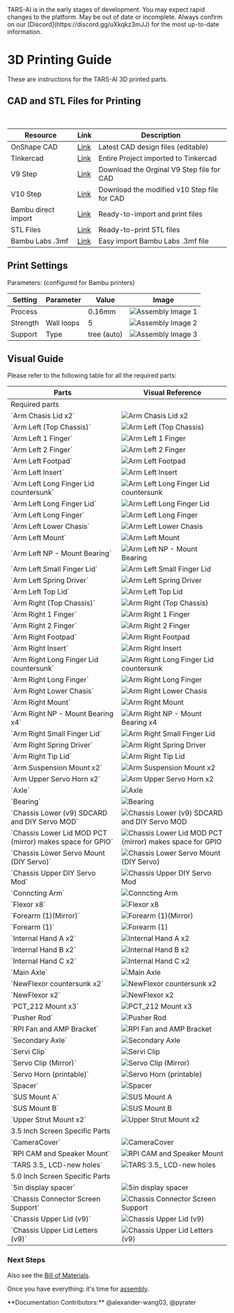 
<Callout type="error" emoji="🚫">
TARS-AI is in the early stages of development. You may expect rapid changes to the platform.
</Callout>
<Callout type="warning" emoji="⚠️">
May be out of date or incomplete. Always confirm on our [Discord](https://discord.gg/uXkqkz3mJJ) for the most up-to-date information.
</Callout>

# 3D Printing Guide
These are instructions for the TARS-AI 3D printed parts.

## CAD and STL Files for Printing

<br />

<Table>
  <thead>
    <Tr>
      <Th>Resource</Th>
      <Th>Link</Th>
      <Th>Description</Th>
    </Tr>
  </thead>
  <tbody>
    <Tr>
      <Td>OnShape CAD</Td>
      <Td><a href="https://cad.onshape.com/documents/e2fe51f8d6276fd814cae57a/w/3ed91dc2fb084de40aa58582/e/bb6529b064b15f3f0574c503?renderMode=0&uiState=67c34c9aa714381981064ceb" style={{ color: '#0066cc', textDecoration: 'underline' }}>Link</a></Td>
      <Td>Latest CAD design files (editable)</Td>
    </Tr>
    <Tr>
      <Td>Tinkercad</Td>
      <Td><a href="https://www.tinkercad.com/things/icEEuC4QABY-tars-project?sharecode=VK4IeiF8biGn6drsEzDq7_2nv1U012EM_0NoKjyuNak" style={{ color: '#0066cc', textDecoration: 'underline' }}>Link</a></Td>
      <Td>Entire Project imported to Tinkercad</Td>
    </Tr>
    <Tr>
      <Td>V9 Step</Td>
      <Td><a href="https://github.com/TARS-AI-Community/TARS-AI/raw/refs/heads/main/Step%20Files/tars_3_v9_tvCxpHViUu.step" style={{ color: '#0066cc', textDecoration: 'underline' }}>Link</a></Td>
      <Td>Download the Orginal V9 Step file for CAD</Td>
    </Tr>
    <Tr>
      <Td>V10 Step</Td>
      <Td><a href="https://github.com/TARS-AI-Community/TARS-AI/raw/refs/heads/main/Step%20Files/edit%20tars_3_v10.step" style={{ color: '#0066cc', textDecoration: 'underline' }}>Link</a></Td>
      <Td>Download the modified v10 Step file for CAD</Td>
    </Tr>
    <Tr>
      <Td>Bambu direct import</Td>
      <Td><a href="https://makerworld.com/en/models/1059952-tars-ai-robot#profileId-1047970" style={{ color: '#0066cc', textDecoration: 'underline' }}>Link</a></Td>
      <Td>Ready-to-import and print files</Td>
    </Tr>
    <Tr>
      <Td>STL Files</Td>
      <Td><a href="https://github.com/TARS-AI-Community/TARS-AI/tree/main/3d%20Printer%20Files" style={{ color: '#0066cc', textDecoration: 'underline' }}>Link</a></Td>
      <Td>Ready-to-print STL files</Td>
    </Tr>
    <Tr>
      <Td>Bambu Labs .3mf</Td>
      <Td><a href="https://github.com/TARS-AI-Community/TARS-AI/raw/refs/heads/main/3d%20Printer%20Files/GPTARs%203.5%20inch%20Screen.3mf" style={{ color: '#0066cc', textDecoration: 'underline' }}>Link</a></Td>
      <Td>Easy import Bambu Labs .3mf file</Td>
    </Tr>
  </tbody>
</Table>


## Print Settings

Parameters: (configured for Bambu printers)

<Table>
  <thead>
    <Tr>
      <Th>Setting</Th>
      <Th>Parameter</Th>
      <Th>Value</Th>
      <Th>Image</Th>
    </Tr>
  </thead>
  <tbody>
    <Tr>
      <Td>Process</Td>
      <Td></Td>
      <Td>0.16mm</Td>
      <Td><Image src="/printing/qualitysettings.png" alt="Assembly Image 1" width={400} height={300} /></Td>
    </Tr>
    <Tr>
      <Td>Strength</Td>
      <Td>Wall loops</Td>
      <Td>5</Td>
      <Td><Image src="/printing/strsettings.png" alt="Assembly Image 2" width={400} height={300} /></Td>
    </Tr>
    <Tr>
      <Td>Support</Td>
      <Td>Type</Td>
      <Td>tree (auto)</Td>
      <Td><Image src="/printing/supportsettings.png" alt="Assembly Image 3" width={400} height={300} /></Td>
    </Tr>
  </tbody>
</Table>

## Visual Guide

Please refer to the following table for all the required parts:

<Table>
  <thead>
    <Tr>
      <Th>Parts</Th>
      <Th>Visual Reference</Th>
    </Tr>
  </thead>
  <tbody>

  <Tr>
    <Td colSpan={2} style={{ fontWeight: "bold", textAlign: "center" }}>
      Required parts
    </Td>
  </Tr>

<Tr>
  <Td>`Arm Chasis Lid x2`</Td>
  <Td><Image src="/printing/required_jpgs/Arm Chasis Lid x2.jpg" alt="Arm Chasis Lid x2" width={500} height={375} /></Td>
</Tr>
<Tr>
  <Td>`Arm Left (Top Chassis)`</Td>
  <Td><Image src="/printing/required_jpgs/Arm Left (Top Chassis).jpg" alt="Arm Left (Top Chassis)" width={500} height={375} /></Td>
</Tr>
<Tr>
  <Td>`Arm Left 1 Finger`</Td>
  <Td><Image src="/printing/required_jpgs/Arm Left 1 Finger.jpg" alt="Arm Left 1 Finger" width={500} height={375} /></Td>
</Tr>
<Tr>
  <Td>`Arm Left 2 Finger`</Td>
  <Td><Image src="/printing/required_jpgs/Arm Left 2 Finger.jpg" alt="Arm Left 2 Finger" width={500} height={375} /></Td>
</Tr>
<Tr>
  <Td>`Arm Left Footpad`</Td>
  <Td><Image src="/printing/required_jpgs/Arm Left Footpad.jpg" alt="Arm Left Footpad" width={500} height={375} /></Td>
</Tr>
<Tr>
  <Td>`Arm Left Insert`</Td>
  <Td><Image src="/printing/required_jpgs/Arm Left Insert.jpg" alt="Arm Left Insert" width={500} height={375} /></Td>
</Tr>
<Tr>
  <Td>`Arm Left Long Finger Lid countersunk`</Td>
  <Td><Image src="/printing/required_jpgs/Arm Left Long Finger Lid countersunk.jpg" alt="Arm Left Long Finger Lid countersunk" width={500} height={375} /></Td>
</Tr>
<Tr>
  <Td>`Arm Left Long Finger Lid`</Td>
  <Td><Image src="/printing/required_jpgs/Arm Left Long Finger Lid.jpg" alt="Arm Left Long Finger Lid" width={500} height={375} /></Td>
</Tr>
<Tr>
  <Td>`Arm Left Long Finger`</Td>
  <Td><Image src="/printing/required_jpgs/Arm Left Long Finger.jpg" alt="Arm Left Long Finger" width={500} height={375} /></Td>
</Tr>
<Tr>
  <Td>`Arm Left Lower Chasis`</Td>
  <Td><Image src="/printing/required_jpgs/Arm Left Lower Chasis.jpg" alt="Arm Left Lower Chasis" width={500} height={375} /></Td>
</Tr>
<Tr>
  <Td>`Arm Left Mount`</Td>
  <Td><Image src="/printing/required_jpgs/Arm Left Mount.jpg" alt="Arm Left Mount" width={500} height={375} /></Td>
</Tr>
<Tr>
  <Td>`Arm Left NP - Mount Bearing`</Td>
  <Td><Image src="/printing/required_jpgs/Arm Left NP - Mount Bearing.jpg" alt="Arm Left NP - Mount Bearing" width={500} height={375} /></Td>
</Tr>
<Tr>
  <Td>`Arm Left Small Finger Lid`</Td>
  <Td><Image src="/printing/required_jpgs/Arm Left Small Finger Lid.jpg" alt="Arm Left Small Finger Lid" width={500} height={375} /></Td>
</Tr>
<Tr>
  <Td>`Arm Left Spring Driver`</Td>
  <Td><Image src="/printing/required_jpgs/Arm Left Spring Driver.jpg" alt="Arm Left Spring Driver" width={500} height={375} /></Td>
</Tr>
<Tr>
  <Td>`Arm Left Top Lid`</Td>
  <Td><Image src="/printing/required_jpgs/Arm Left Top Lid.jpg" alt="Arm Left Top Lid" width={500} height={375} /></Td>
</Tr>
<Tr>
  <Td>`Arm Right (Top Chassis)`</Td>
  <Td><Image src="/printing/required_jpgs/Arm Right (Top Chassis).jpg" alt="Arm Right (Top Chassis)" width={500} height={375} /></Td>
</Tr>
<Tr>
  <Td>`Arm Right 1 Finger`</Td>
  <Td><Image src="/printing/required_jpgs/Arm Right 1 Finger.jpg" alt="Arm Right 1 Finger" width={500} height={375} /></Td>
</Tr>
<Tr>
  <Td>`Arm Right 2 Finger`</Td>
  <Td><Image src="/printing/required_jpgs/Arm Right 2 Finger.jpg" alt="Arm Right 2 Finger" width={500} height={375} /></Td>
</Tr>
<Tr>
  <Td>`Arm Right Footpad`</Td>
  <Td><Image src="/printing/required_jpgs/Arm Right Footpad.jpg" alt="Arm Right Footpad" width={500} height={375} /></Td>
</Tr>
<Tr>
  <Td>`Arm Right Insert`</Td>
  <Td><Image src="/printing/required_jpgs/Arm Right Insert.jpg" alt="Arm Right Insert" width={500} height={375} /></Td>
</Tr>
<Tr>
  <Td>`Arm Right Long Finger Lid countersunk`</Td>
  <Td><Image src="/printing/required_jpgs/Arm Right Long Finger Lid countersunk.jpg" alt="Arm Right Long Finger Lid countersunk" width={500} height={375} /></Td>
</Tr>
<Tr>
  <Td>`Arm Right Long Finger`</Td>
  <Td><Image src="/printing/required_jpgs/Arm Right Long Finger.jpg" alt="Arm Right Long Finger" width={500} height={375} /></Td>
</Tr>
<Tr>
  <Td>`Arm Right Lower Chasis`</Td>
  <Td><Image src="/printing/required_jpgs/Arm Right Lower Chasis.jpg" alt="Arm Right Lower Chasis" width={500} height={375} /></Td>
</Tr>
<Tr>
  <Td>`Arm Right Mount`</Td>
  <Td><Image src="/printing/required_jpgs/Arm Right Mount.jpg" alt="Arm Right Mount" width={500} height={375} /></Td>
</Tr>
<Tr>
  <Td>`Arm Right NP - Mount Bearing x4`</Td>
  <Td><Image src="/printing/required_jpgs/Arm Right NP - Mount Bearing x4.jpg" alt="Arm Right NP - Mount Bearing x4" width={500} height={375} /></Td>
</Tr>
<Tr>
  <Td>`Arm Right Small Finger Lid`</Td>
  <Td><Image src="/printing/required_jpgs/Arm Right Small Finger Lid.jpg" alt="Arm Right Small Finger Lid" width={500} height={375} /></Td>
</Tr>
<Tr>
  <Td>`Arm Right Spring Driver`</Td>
  <Td><Image src="/printing/required_jpgs/Arm Right Spring Driver.jpg" alt="Arm Right Spring Driver" width={500} height={375} /></Td>
</Tr>
<Tr>
  <Td>`Arm Right Tip Lid`</Td>
  <Td><Image src="/printing/required_jpgs/Arm Right Tip Lid.jpg" alt="Arm Right Tip Lid" width={500} height={375} /></Td>
</Tr>
<Tr>
  <Td>`Arm Suspension Mount x2`</Td>
  <Td><Image src="/printing/required_jpgs/Arm Suspension Mount x2.jpg" alt="Arm Suspension Mount x2" width={500} height={375} /></Td>
</Tr>
<Tr>
  <Td>`Arm Upper Servo Horn x2`</Td>
  <Td><Image src="/printing/required_jpgs/Arm Upper Servo Horn x2.jpg" alt="Arm Upper Servo Horn x2" width={500} height={375} /></Td>
</Tr>
<Tr>
  <Td>`Axle`</Td>
  <Td><Image src="/printing/required_jpgs/Axle.jpg" alt="Axle" width={500} height={375} /></Td>
</Tr>
<Tr>
  <Td>`Bearing`</Td>
  <Td><Image src="/printing/required_jpgs/Bearing.jpg" alt="Bearing" width={500} height={375} /></Td>
</Tr>
<Tr>
  <Td>`Chassis Lower (v9) SDCARD and DIY Servo MOD`</Td>
  <Td><Image src="/printing/required_jpgs/Chassis Lower (v9) SDCARD and DIY Servo MOD.jpg" alt="Chassis Lower (v9) SDCARD and DIY Servo MOD" width={500} height={375} /></Td>
</Tr>
<Tr>
  <Td>`Chassis Lower Lid MOD PCT (mirror) makes space for GPIO`</Td>
  <Td><Image src="/printing/required_jpgs/Chassis Lower Lid MOD PCT (mirror) makes space for GPIO.jpg" alt="Chassis Lower Lid MOD PCT (mirror) makes space for GPIO" width={500} height={375} /></Td>
</Tr>
<Tr>
  <Td>`Chassis Lower Servo Mount (DIY Servo)`</Td>
  <Td><Image src="/printing/required_jpgs/Chassis Lower Servo Mount (DIY Servo).jpg" alt="Chassis Lower Servo Mount (DIY Servo)" width={500} height={375} /></Td>
</Tr>
<Tr>
  <Td>`Chassis Upper DIY Servo Mod`</Td>
  <Td><Image src="/printing/required_jpgs/Chassis Upper DIY Servo Mod.jpg" alt="Chassis Upper DIY Servo Mod" width={500} height={375} /></Td>
</Tr>
<Tr>
  <Td>`Conncting Arm`</Td>
  <Td><Image src="/printing/required_jpgs/Conncting Arm.jpg" alt="Conncting Arm" width={500} height={375} /></Td>
</Tr>
<Tr>
  <Td>`Flexor x8`</Td>
  <Td><Image src="/printing/required_jpgs/Flexor x8.jpg" alt="Flexor x8" width={500} height={375} /></Td>
</Tr>
<Tr>
  <Td>`Forearm (1)(Mirror)`</Td>
  <Td><Image src="/printing/required_jpgs/Forearm (1)(Mirror).jpg" alt="Forearm (1)(Mirror)" width={500} height={375} /></Td>
</Tr>
<Tr>
  <Td>`Forearm (1)`</Td>
  <Td><Image src="/printing/required_jpgs/Forearm (1).jpg" alt="Forearm (1)" width={500} height={375} /></Td>
</Tr>
<Tr>
  <Td>`Internal Hand A x2`</Td>
  <Td><Image src="/printing/required_jpgs/Internal Hand A x2.jpg" alt="Internal Hand A x2" width={500} height={375} /></Td>
</Tr>
<Tr>
  <Td>`Internal Hand B x2`</Td>
  <Td><Image src="/printing/required_jpgs/Internal Hand B x2.jpg" alt="Internal Hand B x2" width={500} height={375} /></Td>
</Tr>
<Tr>
  <Td>`Internal Hand C x2`</Td>
  <Td><Image src="/printing/required_jpgs/Internal Hand C x2.jpg" alt="Internal Hand C x2" width={500} height={375} /></Td>
</Tr>
<Tr>
  <Td>`Main Axle`</Td>
  <Td><Image src="/printing/required_jpgs/Main Axle.jpg" alt="Main Axle" width={500} height={375} /></Td>
</Tr>
<Tr>
  <Td>`NewFlexor countersunk x2`</Td>
  <Td><Image src="/printing/required_jpgs/NewFlexor countersunk x2.jpg" alt="NewFlexor countersunk x2" width={500} height={375} /></Td>
</Tr>
<Tr>
  <Td>`NewFlexor x2`</Td>
  <Td><Image src="/printing/required_jpgs/NewFlexor x2.jpg" alt="NewFlexor x2" width={500} height={375} /></Td>
</Tr>
<Tr>
  <Td>`PCT_212 Mount x3`</Td>
  <Td><Image src="/printing/required_jpgs/PCT_212 Mount x3.jpg" alt="PCT_212 Mount x3" width={500} height={375} /></Td>
</Tr>
<Tr>
  <Td>`Pusher Rod`</Td>
  <Td><Image src="/printing/required_jpgs/Pusher Rod.jpg" alt="Pusher Rod" width={500} height={375} /></Td>
</Tr>
<Tr>
  <Td>`RPI Fan and AMP Bracket`</Td>
  <Td><Image src="/printing/required_jpgs/RPI Fan and AMP Bracket.jpg" alt="RPI Fan and AMP Bracket" width={500} height={375} /></Td>
</Tr>
<Tr>
  <Td>`Secondary Axle`</Td>
  <Td><Image src="/printing/required_jpgs/Secondary Axle.jpg" alt="Secondary Axle" width={500} height={375} /></Td>
</Tr>
<Tr>
  <Td>`Servi Clip`</Td>
  <Td><Image src="/printing/required_jpgs/Servi Clip.jpg" alt="Servi Clip" width={500} height={375} /></Td>
</Tr>
<Tr>
  <Td>`Servo Clip (Mirror)`</Td>
  <Td><Image src="/printing/required_jpgs/Servo Clip (Mirror).jpg" alt="Servo Clip (Mirror)" width={500} height={375} /></Td>
</Tr>
<Tr>
  <Td>`Servo Horn (printable)`</Td>
  <Td><Image src="/printing/required_jpgs/Servo Horn (printable).jpg" alt="Servo Horn (printable)" width={500} height={375} /></Td>
</Tr>
<Tr>
  <Td>`Spacer`</Td>
  <Td><Image src="/printing/required_jpgs/Spacer.jpg" alt="Spacer" width={500} height={375} /></Td>
</Tr>
<Tr>
  <Td>`SUS Mount A`</Td>
  <Td><Image src="/printing/required_jpgs/SUS Mount A.jpg" alt="SUS Mount A" width={500} height={375} /></Td>
</Tr>
<Tr>
  <Td>`SUS Mount B`</Td>
  <Td><Image src="/printing/required_jpgs/SUS Mount B.jpg" alt="SUS Mount B" width={500} height={375} /></Td>
</Tr>
<Tr>
  <Td>`Upper Strut Mount x2`</Td>
  <Td><Image src="/printing/required_jpgs/Upper Strut Mount x2.jpg" alt="Upper Strut Mount x2" width={500} height={375} /></Td>
</Tr>

  <Tr>
    <Td colSpan={2} style={{ fontWeight: "bold", textAlign: "center" }}>
      3.5 Inch Screen Specific Parts
    </Td>
  </Tr>

  <Tr>
    <Td>`CameraCover`</Td>
    <Td><Image src="/printing/3.5_jpgs/CameraCover.jpg" alt="CameraCover" width={500} height={375} /></Td>
  </Tr>
  <Tr>
    <Td>`RPI CAM and Speaker Mount`</Td>
    <Td><Image src="/printing/3.5_jpgs/RPI CAM and Speaker Mount.jpg" alt="RPI CAM and Speaker Mount" width={500} height={375} /></Td>
  </Tr>
  <Tr>
    <Td>`TARS 3.5_ LCD-new holes`</Td>
    <Td><Image src="/printing/3.5_jpgs/TARS 3.5_ LCD-new holes.jpg" alt="TARS 3.5_ LCD-new holes" width={500} height={375} /></Td>
  </Tr>

  <Tr>
    <Td colSpan={2} style={{ fontWeight: "bold", textAlign: "center" }}>
      5.0 Inch Screen Specific Parts
    </Td>
  </Tr>

  <Tr>
    <Td>`5in display spacer`</Td>
    <Td><Image src="/printing/5.0_jpgs/5in display spacer.jpg" alt="5in display spacer" width={500} height={375} /></Td>
  </Tr>
  <Tr>
    <Td>`Chassis Connector Screen Support`</Td>
    <Td><Image src="/printing/5.0_jpgs/Chassis Connector Screen Support.jpg" alt="Chassis Connector Screen Support" width={500} height={375} /></Td>
  </Tr>
  <Tr>
    <Td>`Chassis Upper Lid (v9)`</Td>
    <Td><Image src="/printing/5.0_jpgs/Chassis Upper Lid (v9).jpg" alt="Chassis Upper Lid (v9)" width={500} height={375} /></Td>
  </Tr>
  <Tr>
    <Td>`Chassis Upper Lid Letters (v9)`</Td>
    <Td><Image src="/printing/5.0_jpgs/Chassis Upper Lid Letters (v9).jpg" alt="Chassis Upper Lid Letters (v9)" width={500} height={375} /></Td>
  </Tr>

  </tbody>
</Table>

### Next Steps
Also see the [Bill of Materials](/build/bom). 

Once you have everything: it's time for [assembly](/build/assemble).

<Callout type="default" emoji="👉">
  **Documentation Contributors:** @alexander-wang03, @pyrater
</Callout>
